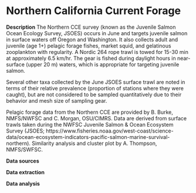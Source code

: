 # Northern California Current Forage

**Description** The Northern CCE survey (known as the Juvenile Salmon Ocean Ecology Survey, JSOES) occurs in June and targets juvenile salmon in surface waters off Oregon and Washington. It also collects adult and juvenile (age 1+) pelagic forage fishes, market squid, and gelatinous zooplankton with regularity. A Nordic 264 rope trawl is towed for 15-30 min at approximately 6.5 km/hr. The gear is fished during daylight hours in near-surface (upper 20 m) waters, which is appropriate for targeting juvenile salmon.

Several other taxa collected by the June JSOES surface trawl are noted in terms of their relative prevalence (proportion of stations where they were caught), but are not considered to be sampled quantitatively due to their behavior and mesh size of sampling gear.

Pelagic forage data from the Northern CCE are provided by B. Burke, NMFS/NWFSC and C. Morgan, OSU/CIMRS. Data are derived from surface trawls taken during the NWFSC Juvenile Salmon & Ocean Ecosystem Survey (JSOES; https://www.fisheries.noaa.gov/west-coast/science-data/ocean-ecosystem-indicators-pacific-salmon-marine-survival-northern). Similarity analysis and cluster plot by A. Thompson, NMFS/SWFSC.

**Data sources**

**Data extraction**

**Data analysis**
